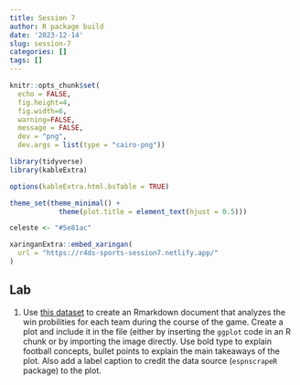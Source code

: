 ```yaml
---
title: Session 7
author: R package build
date: '2023-12-14'
slug: session-7
categories: []
tags: []
---
```



```r
knitr::opts_chunk$set(
  echo = FALSE, 
  fig.height=4, 
  fig.width=6, 
  warning=FALSE, 
  message = FALSE,
  dev = "png", 
  dev.args = list(type = "cairo-png"))

library(tidyverse)
library(kableExtra)

options(kableExtra.html.bsTable = TRUE)

theme_set(theme_minimal() + 
            theme(plot.title = element_text(hjust = 0.5)))

celeste <- "#5e81ac"

```

```r
xaringanExtra::embed_xaringan(
  url = "https://r4ds-sports-session7.netlify.app/"
)
```


## Lab

1) Use [this dataset](./win_probs.rds) to create an Rmarkdown document that analyzes the win probilities for each team during the course of the game. Create a plot and include it in the file (either by inserting the `ggplot` code in an R chunk or by importing the image directly.
Use bold type to explain football concepts, bullet points to explain the main takeaways of the plot. Also add a label caption to credit the data source (`espnscrapeR` package) to the plot.